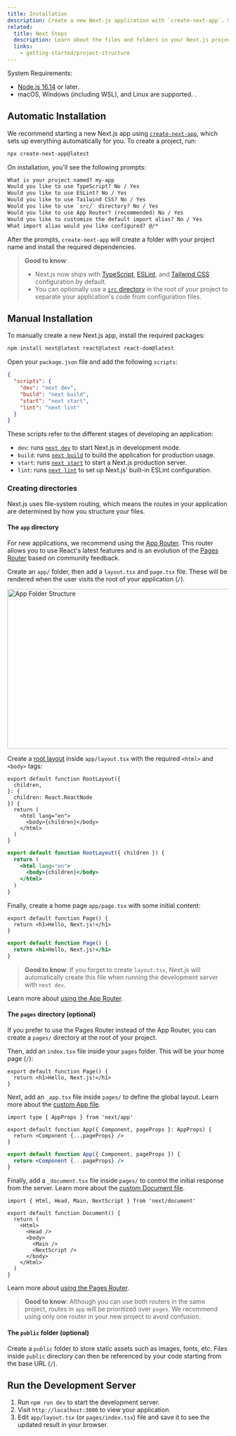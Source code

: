 ```yaml
---
title: Installation
description: Create a new Next.js application with `create-next-app`. Set up TypeScript, styles, and configure your `next.config.js` file.
related:
  title: Next Steps
  description: Learn about the files and folders in your Next.js project.
  links:
    - getting-started/project-structure
---
```


System Requirements:

- [Node.js 16.14](https://nodejs.org/) or later.
- macOS, Windows (including WSL), and Linux are supported.
.
## Automatic Installation

We recommend starting a new Next.js app using [`create-next-app`](/docs/app/api-reference/create-next-app), which sets up everything automatically for you. To create a project, run:

```bash filename="Terminal"
npx create-next-app@latest
```

On installation, you'll see the following prompts:

```txt filename="Terminal"
What is your project named? my-app
Would you like to use TypeScript? No / Yes
Would you like to use ESLint? No / Yes
Would you like to use Tailwind CSS? No / Yes
Would you like to use `src/` directory? No / Yes
Would you like to use App Router? (recommended) No / Yes
Would you like to customize the default import alias? No / Yes
What import alias would you like configured? @/*
```

After the prompts, `create-next-app` will create a folder with your project name and install the required dependencies.

> **Good to know**:
>
> - Next.js now ships with [TypeScript](/docs/app/building-your-application/configuring/typescript), [ESLint](/docs/app/building-your-application/configuring/eslint), and [Tailwind CSS](/docs/app/building-your-application/styling/tailwind-css) configuration by default.
> - You can optionally use a [`src` directory](/docs/app/building-your-application/configuring/src-directory) in the root of your project to separate your application's code from configuration files.

## Manual Installation

To manually create a new Next.js app, install the required packages:

```bash filename="Terminal"
npm install next@latest react@latest react-dom@latest
```

Open your `package.json` file and add the following `scripts`:

```json filename="package.json"
{
  "scripts": {
    "dev": "next dev",
    "build": "next build",
    "start": "next start",
    "lint": "next lint"
  }
}
```

These scripts refer to the different stages of developing an application:

- `dev`: runs [`next dev`](/docs/app/api-reference/next-cli#development) to start Next.js in development mode.
- `build`: runs [`next build`](/docs/app/api-reference/next-cli#build) to build the application for production usage.
- `start`: runs [`next start`](/docs/app/api-reference/next-cli#production) to start a Next.js production server.
- `lint`: runs [`next lint`](/docs/app/api-reference/next-cli#lint) to set up Next.js' built-in ESLint configuration.

### Creating directories

Next.js uses file-system routing, which means the routes in your application are determined by how you structure your files.

#### The `app` directory

For new applications, we recommend using the [App Router](/docs/app). This router allows you to use React's latest features and is an evolution of the [Pages Router](/docs/pages) based on community feedback.

Create an `app/` folder, then add a `layout.tsx` and `page.tsx` file. These will be rendered when the user visits the root of your application (`/`).

<Image
  alt="App Folder Structure"
  srcLight="/docs/light/app-getting-started.png"
  srcDark="/docs/dark/app-getting-started.png"
  width="1600"
  height="363"
/>

Create a [root layout](/docs/app/building-your-application/routing/pages-and-layouts#root-layout-required) inside `app/layout.tsx` with the required `<html>` and `<body>` tags:

```tsx filename="app/layout.tsx" switcher
export default function RootLayout({
  children,
}: {
  children: React.ReactNode
}) {
  return (
    <html lang="en">
      <body>{children}</body>
    </html>
  )
}
```

```jsx filename="app/layout.js" switcher
export default function RootLayout({ children }) {
  return (
    <html lang="en">
      <body>{children}</body>
    </html>
  )
}
```

Finally, create a home page `app/page.tsx` with some initial content:

```tsx filename="app/page.tsx" switcher
export default function Page() {
  return <h1>Hello, Next.js!</h1>
}
```

```jsx filename="app/page.js" switcher
export default function Page() {
  return <h1>Hello, Next.js!</h1>
}
```

> **Good to know**: If you forget to create `layout.tsx`, Next.js will automatically create this file when running the development server with `next dev`.

Learn more about [using the App Router](/docs/app/building-your-application/routing/defining-routes).

#### The `pages` directory (optional)

If you prefer to use the Pages Router instead of the App Router, you can create a `pages/` directory at the root of your project.

Then, add an `index.tsx` file inside your `pages` folder. This will be your home page (`/`):

```tsx filename="pages/index.tsx" switcher
export default function Page() {
  return <h1>Hello, Next.js!</h1>
}
```

Next, add an `_app.tsx` file inside `pages/` to define the global layout. Learn more about the [custom App file](/docs/pages/building-your-application/routing/custom-app).

```tsx filename="pages/_app.tsx" switcher
import type { AppProps } from 'next/app'

export default function App({ Component, pageProps }: AppProps) {
  return <Component {...pageProps} />
}
```

```jsx filename="pages/_app.js" switcher
export default function App({ Component, pageProps }) {
  return <Component {...pageProps} />
}
```

Finally, add a `_document.tsx` file inside `pages/` to control the initial response from the server. Learn more about the [custom Document file](/docs/pages/building-your-application/routing/custom-document).

```tsx filename="pages/_document.tsx" switcher
import { Html, Head, Main, NextScript } from 'next/document'

export default function Document() {
  return (
    <Html>
      <Head />
      <body>
        <Main />
        <NextScript />
      </body>
    </Html>
  )
}
```

Learn more about [using the Pages Router](/docs/pages/building-your-application/routing/pages-and-layouts).

> **Good to know**: Although you can use both routers in the same project, routes in `app` will be prioritized over `pages`. We recommend using only one router in your new project to avoid confusion.

#### The `public` folder (optional)

Create a `public` folder to store static assets such as images, fonts, etc. Files inside `public` directory can then be referenced by your code starting from the base URL (`/`).

## Run the Development Server

1. Run `npm run dev` to start the development server.
2. Visit `http://localhost:3000` to view your application.
3. Edit `app/layout.tsx` (or `pages/index.tsx`) file and save it to see the updated result in your browser.
